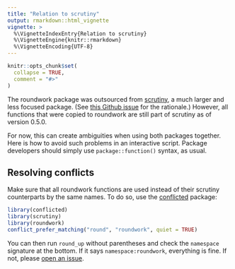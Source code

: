 ```yaml
---
title: "Relation to scrutiny"
output: rmarkdown::html_vignette
vignette: >
  %\VignetteIndexEntry{Relation to scrutiny}
  %\VignetteEngine{knitr::rmarkdown}
  %\VignetteEncoding{UTF-8}
---
```


```r
knitr::opts_chunk$set(
  collapse = TRUE,
  comment = "#>"
)
```

The roundwork package was outsourced from [scrutiny](https://lhdjung.github.io/scrutiny/), a much larger and less focused package. (See [this Github issue](https://github.com/ianhussey/ERROR/issues/6) for the rationale.) However, all functions that were copied to roundwork are still part of scrutiny as of version 0.5.0.

For now, this can create ambiguities when using both packages together. Here is how to avoid such problems in an interactive script. Package developers should simply use `package::function()` syntax, as usual.

## Resolving conflicts

Make sure that all roundwork functions are used instead of their scrutiny counterparts by the same names. To do so, use the [conflicted](https://conflicted.r-lib.org/index.html) package:

```r
library(conflicted)
library(scrutiny)
library(roundwork)
conflict_prefer_matching("round", "roundwork", quiet = TRUE)
```

You can then run `round_up` without parentheses and check the `namespace` signature at the bottom. If it says `namespace:roundwork`, everything is fine. If not, please [open an issue](https://github.com/lhdjung/roundwork/issues).
